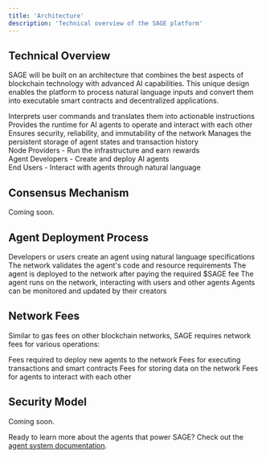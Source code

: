 ```yaml
---
title: 'Architecture'
description: 'Technical overview of the SAGE platform'
---
```


## Technical Overview

SAGE will be built on an architecture that combines the best aspects of blockchain technology with advanced AI capabilities. This unique design enables the platform to process natural language inputs and convert them into executable smart contracts and decentralized applications.

<Tabs>
  <Tab title="Core Components">
    <Steps>
      <Step title="Natural Language Processing Layer">
        Interprets user commands and translates them into actionable instructions
      </Step>
      <Step title="Agent Execution Environment">
        Provides the runtime for AI agents to operate and interact with each other
      </Step>
      <Step title="Decentralized Consensus Mechanism">
        Ensures security, reliability, and immutability of the network
      </Step>
      <Step title="Data Storage Layer">
        Manages the persistent storage of agent states and transaction history
      </Step>
    </Steps>
  </Tab>
  <Tab title="Network Topology">
    <div className="flex flex-col space-y-4">
      <div className="flex items-center space-x-2">
        <div className="w-4 h-4 rounded-full bg-green-500"></div>
        <span>Node Providers - Run the infrastructure and earn rewards</span>
      </div>
      <div className="flex items-center space-x-2">
        <div className="w-4 h-4 rounded-full bg-blue-500"></div>
        <span>Agent Developers - Create and deploy AI agents</span>
      </div>
      <div className="flex items-center space-x-2">
        <div className="w-4 h-4 rounded-full bg-purple-500"></div>
        <span>End Users - Interact with agents through natural language</span>
      </div>
    </div>
  </Tab>
</Tabs>

## Consensus Mechanism

<Note>Coming soon.</Note>

## Agent Deployment Process

<Steps>
  <Step title="Agent Creation">
    Developers or users create an agent using natural language specifications
  </Step>
  <Step title="Validation">
    The network validates the agent's code and resource requirements
  </Step>
  <Step title="Deployment">
    The agent is deployed to the network after paying the required $SAGE fee
  </Step>
  <Step title="Execution">
    The agent runs on the network, interacting with users and other agents
  </Step>
  <Step title="Monitoring & Updates">
    Agents can be monitored and updated by their creators
  </Step>
</Steps>

## Network Fees

Similar to gas fees on other blockchain networks, SAGE requires network fees for various operations:

<CardGroup cols={2}>
  <Card title="Agent Deployment" icon="rocket">
    Fees required to deploy new agents to the network
  </Card>
  <Card title="Transaction Execution" icon="exchange">
    Fees for executing transactions and smart contracts
  </Card>
  <Card title="Data Storage" icon="database">
    Fees for storing data on the network
  </Card>
  <Card title="Agent Interaction" icon="robot">
    Fees for agents to interact with each other
  </Card>
</CardGroup>

## Security Model

<Note>Coming soon.</Note>

Ready to learn more about the agents that power SAGE? Check out the [agent system documentation](/sage/agents). 